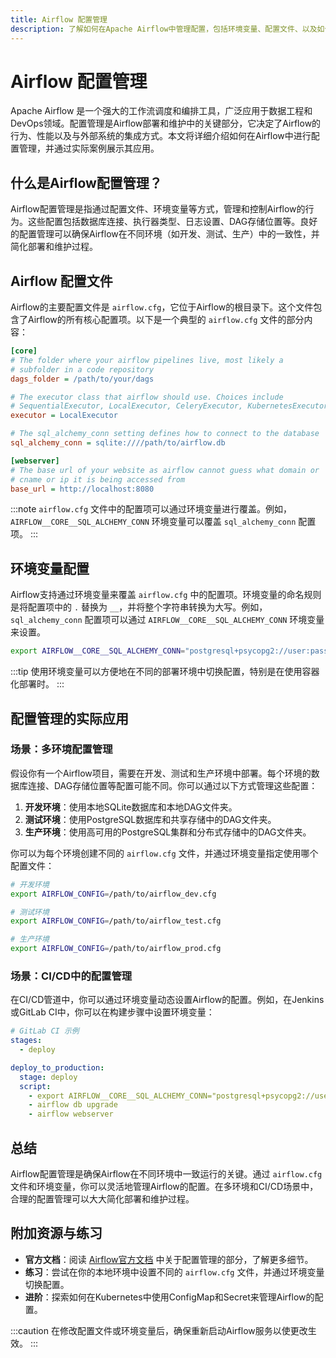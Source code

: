 ```yaml
---
title: Airflow 配置管理
description: 了解如何在Apache Airflow中管理配置，包括环境变量、配置文件、以及如何通过CI/CD和DevOps实践实现配置的自动化管理。
---
```


# Airflow 配置管理

Apache Airflow 是一个强大的工作流调度和编排工具，广泛应用于数据工程和DevOps领域。配置管理是Airflow部署和维护中的关键部分，它决定了Airflow的行为、性能以及与外部系统的集成方式。本文将详细介绍如何在Airflow中进行配置管理，并通过实际案例展示其应用。

## 什么是Airflow配置管理？

Airflow配置管理是指通过配置文件、环境变量等方式，管理和控制Airflow的行为。这些配置包括数据库连接、执行器类型、日志设置、DAG存储位置等。良好的配置管理可以确保Airflow在不同环境（如开发、测试、生产）中的一致性，并简化部署和维护过程。

## Airflow 配置文件

Airflow的主要配置文件是 `airflow.cfg`，它位于Airflow的根目录下。这个文件包含了Airflow的所有核心配置项。以下是一个典型的 `airflow.cfg` 文件的部分内容：

```ini
[core]
# The folder where your airflow pipelines live, most likely a
# subfolder in a code repository
dags_folder = /path/to/your/dags

# The executor class that airflow should use. Choices include
# SequentialExecutor, LocalExecutor, CeleryExecutor, KubernetesExecutor
executor = LocalExecutor

# The sql_alchemy_conn setting defines how to connect to the database
sql_alchemy_conn = sqlite:////path/to/airflow.db

[webserver]
# The base url of your website as airflow cannot guess what domain or
# cname or ip it is being accessed from
base_url = http://localhost:8080
```

:::note
`airflow.cfg` 文件中的配置项可以通过环境变量进行覆盖。例如，`AIRFLOW__CORE__SQL_ALCHEMY_CONN` 环境变量可以覆盖 `sql_alchemy_conn` 配置项。
:::

## 环境变量配置

Airflow支持通过环境变量来覆盖 `airflow.cfg` 中的配置项。环境变量的命名规则是将配置项中的 `.` 替换为 `__`，并将整个字符串转换为大写。例如，`sql_alchemy_conn` 配置项可以通过 `AIRFLOW__CORE__SQL_ALCHEMY_CONN` 环境变量来设置。

```bash
export AIRFLOW__CORE__SQL_ALCHEMY_CONN="postgresql+psycopg2://user:password@localhost/airflow"
```

:::tip
使用环境变量可以方便地在不同的部署环境中切换配置，特别是在使用容器化部署时。
:::

## 配置管理的实际应用

### 场景：多环境配置管理

假设你有一个Airflow项目，需要在开发、测试和生产环境中部署。每个环境的数据库连接、DAG存储位置等配置可能不同。你可以通过以下方式管理这些配置：

1. **开发环境**：使用本地SQLite数据库和本地DAG文件夹。
2. **测试环境**：使用PostgreSQL数据库和共享存储中的DAG文件夹。
3. **生产环境**：使用高可用的PostgreSQL集群和分布式存储中的DAG文件夹。

你可以为每个环境创建不同的 `airflow.cfg` 文件，并通过环境变量指定使用哪个配置文件：

```bash
# 开发环境
export AIRFLOW_CONFIG=/path/to/airflow_dev.cfg

# 测试环境
export AIRFLOW_CONFIG=/path/to/airflow_test.cfg

# 生产环境
export AIRFLOW_CONFIG=/path/to/airflow_prod.cfg
```

### 场景：CI/CD中的配置管理

在CI/CD管道中，你可以通过环境变量动态设置Airflow的配置。例如，在Jenkins或GitLab CI中，你可以在构建步骤中设置环境变量：

```yaml
# GitLab CI 示例
stages:
  - deploy

deploy_to_production:
  stage: deploy
  script:
    - export AIRFLOW__CORE__SQL_ALCHEMY_CONN="postgresql+psycopg2://user:password@prod-db/airflow"
    - airflow db upgrade
    - airflow webserver
```

## 总结

Airflow配置管理是确保Airflow在不同环境中一致运行的关键。通过 `airflow.cfg` 文件和环境变量，你可以灵活地管理Airflow的配置。在多环境和CI/CD场景中，合理的配置管理可以大大简化部署和维护过程。

## 附加资源与练习

- **官方文档**：阅读 [Airflow官方文档](https://airflow.apache.org/docs/) 中关于配置管理的部分，了解更多细节。
- **练习**：尝试在你的本地环境中设置不同的 `airflow.cfg` 文件，并通过环境变量切换配置。
- **进阶**：探索如何在Kubernetes中使用ConfigMap和Secret来管理Airflow的配置。

:::caution
在修改配置文件或环境变量后，确保重新启动Airflow服务以使更改生效。
:::
